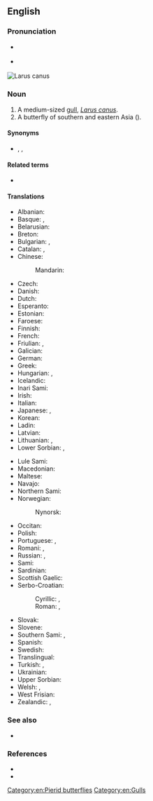 {{also|common-gull}}
==English==

===Pronunciation===
* {{a|RP}} {{IPA|en|/ˈkɒmən ˌɡʌl/}}
* {{a|US}} {{IPA|en|/ˈkɑːmən ˌɡʌl/}}
[[File:Common gull - panoramio (2).jpg|thumb|''[[Larus canus]]'']]
[[File:Common Gull Cepora nerissa Female by Dr. Raju Kasambe (4).jpg|thumb|{{taxlink|Cepora nerissa|species|ver=200725}}]]

===Noun===
{{en-noun}}

# A medium-sized [[gull]], ''[[Larus canus]]''.
# A butterfly of southern and eastern Asia ({{taxlink|Cepora nerissa|species|ver=200725|wplink=0}}).

====Synonyms====
* {{vern|common mew}}, {{l|en|mew gull}}, {{vern|sea mew}}

====Related terms====
* {{l|en|seagull}}

====Translations====
{{trans-top|''Larus canus''}}
* Albanian: {{t|sq|pulëbardha ngjyrë hiri}}
* Basque: {{t|eu|kaio}}, {{t|eu|antxeta}}
* Belarusian: {{t|be|чайка}}
* Breton: {{t|br|gouelan louet}}
* Bulgarian: {{t|bg|чайка буревестница}}, {{t+|bg|чайка}}
* Catalan: {{t+|ca|gavina|f}}, {{t|ca|gavià|m}}
* Chinese:
*: Mandarin: {{t+|cmn|海鸥|sc=Hani}}
* Czech: {{t+|cs|racek bouřní}}
* Danish: {{t+|da|stormmåge}}
* Dutch: {{t|nl|stormmeeuw|f}}
* Esperanto: {{t|eo|griza mevo}}
* Estonian: {{t|et|kalakajakas}}
* Faroese: {{t|fo|skatumási}}
* Finnish: {{t+|fi|kalalokki}}
* French: {{t+|fr|goéland cendré}}
* Friulian: {{t|fur|cocâl}}, {{t|fur|smurgnic}}
* Galician: {{t|gl|gaivota papoia|f}}
* German: {{t+|de|Sturmmöwe|f}}
* Greek: {{t+|el|γλάρος}}
* Hungarian: {{t+|hu|viharsirály}}, {{t+|hu|sirály}}
* Icelandic: {{t+|is|stormmáfur}}
* Inari Sami: {{t|smn|päiski}}
* Irish: {{t|ga|faoileán}}
* Italian: {{t+|it|gavina}}
* Japanese: {{t+|ja|カモメ|tr=kamome|sc=Jpan}}, {{t+|ja|鴎|tr=kamome|sc=Jpan}}
* Korean: {{t+|ko|갈매기}}
* Ladin: {{t|lld|gabian}}
* Latvian: {{t|lv|kajaks}}
* Lithuanian: {{t|lt|paprastasis kiras}}, {{t+|lt|kiras}}
* Lower Sorbian: {{t|dsb|ryborak}}, {{t|dsb|rybornik}}
{{trans-mid}}
* Lule Sami: {{t|smj|guolleskávlle}}
* Macedonian: {{t|mk|сив галеб}}
* Maltese: {{t|mt|gawwija sekonda}}
* Navajo: {{t|nv|Deeteel Bikéyahdę́ę́ʼ tónteel tsídii}}
* Northern Sami: {{t|se|báiski}}
* Norwegian: {{t|no|fiskemåke}}
*: Nynorsk: {{t|nn|fiskemåse}}
* Occitan: {{t+|oc|gavian}}
* Polish: {{t+|pl|mewa pospolita}}
* Portuguese: {{t|pt|gaivota-parda}}, {{t+|pt|gaivota}}
* Romani: {{t|rom|chayka|f}}, {{t|rom|chirikli-mariaki|f}}
* Russian: {{t|ru|сизая ча́йка}}, {{t+|ru|ча́йка}}
* Sami: {{t|se|skávli}}
* Sardinian: {{t|sc|muetta da tschendra}}
* Scottish Gaelic: {{t|gd|faoileag}}
* Serbo-Croatian:
*: Cyrillic: {{t|sh|сиви галеб}}, {{t|sh|бурни галеб}}
*: Roman: {{t+|sh|sivi galeb}}, {{t+|sh|burni galeb}}
* Slovak: {{t|sk|čajka sivá}}
* Slovene: {{t|sl|sivi galeb}}
* Southern Sami: {{t|sma|guelie-moevse}}, {{t|sma|muevse}}
* Spanish: {{t+|es|gaviota|f}}
* Swedish: {{t+|sv|fiskmås|c}}
* Translingual: {{t|mul|Larus canus}}
* Turkish: {{t+|tr|küçük gümüş martı}}, {{t+|tr|dalgıç}}
* Ukrainian: {{t|uk|чайка}}
* Upper Sorbian: {{t|hsb|tonuška}}
* Welsh: {{t|cy|y gweunydd}}, {{t|cy|gwylan y gweunydd|f}}
* West Frisian: {{t+|fy|unwaarsfûgel}}
* Zealandic: {{t|zea|Sturmmeêuwe}}, {{t|zea|sturmmeêuwe}}
{{trans-bottom}}
[[Category:en:Pierid butterflies]]

===See also===
* {{l|en|mew}}

===References===
* {{R:OneLook}}
* {{pedia}}

[[Category:en:Gulls]]